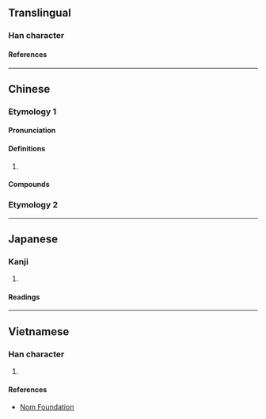 {{character info}}
==Translingual==

===Han character===
{{Han char|rn=85|rad=水|as=03|sn=6|four=35117|canj=EKNI|ids=⿰氵丸}}

====References====
{{Han ref|kx=0604.140|dkj=17119|dj=0998.090|hdz=31553.030|uh=6C4D}}

----

==Chinese==
{{zh-forms}}

===Etymology 1===

====Pronunciation====
{{zh-pron
|m=wán
|c=jyun4
|mc=y
|oc=y
|ma=
|cat=v
}}

====Definitions====
{{zh-hanzi}}

# {{zh-used|汍瀾}}

====Compounds====
{{zh-der|汍汍|汍蘭|汍瀾}}

===Etymology 2===
{{zh-see|洹|v}}

----

==Japanese==

===Kanji===
{{ja-kanji|grade=|rs=水03}}

# {{rfdef|ja|sort=水03}}

====Readings====
{{ja-readings
|on=かん, がん
}}

----

==Vietnamese==

===Han character===
{{vi-readings|rs=水03|reading=hoàn}}

# {{rfdef|vi|sort=水03}}

====References====
* [http://nomfoundation.org/common/nom_details.php?codepoint=6c4d Nom Foundation]